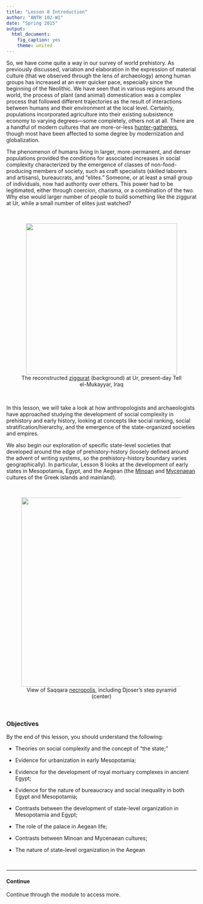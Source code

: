 ---
title: "Lesson 8 Introduction"
author: "ANTH 102-W1"
date: "Spring 2015"
output:
  html_document:
    fig_caption: yes
    theme: united
---

So, we have come quite a way in our survey of world prehistory. As previously discussed, variation and elaboration in the expression of material culture (that we observed through the lens of archaeology) among human groups has increased at an ever quicker pace, especially since the beginning of the Neolithic. We have seen that in various regions around the world, the process of plant (and animal) domestication was a complex process that followed different trajectories as the result of interactions between humans and their environment at the local level. Certainly, populations incorporated agriculture into their existing subsistence economy to varying degrees---some completely, others not at all. There are a handful of modern cultures that are more-or-less <a href="http://dienekes.blogspot.com/2011/10/affluent-hunter-gatherers-revisited.html" target="_blank">hunter-gatherers</a>, though most have been affected to some degree by modernization and globalization.

The phenomenon of humans living in larger, more-permanent, and denser populations provided the conditions for associated increases in social complexity characterized by the emergence of classes of non-food-producing members of society, such as craft specialists (skilled laborers and artisans), bureaucrats, and "elites." Someone, or at least a small group of individuals, now had authority over others. This power had to be legitimated, either through coercion, charisma, or a combination of the two. Why else would larger number of people to build something like the ziggurat at Ur, while a small number of elites just watched?

<br>

<CENTER>
<figure>
  <img src="http://upload.wikimedia.org/wikipedia/commons/f/f7/Ur-Nassiriyah.jpg" width="400" target="_blank">
  <figcaption>The reconstructed <a href="http://en.wikipedia.org/wiki/Ziggurat" target="_blank">ziggurat</a> (background) at Ur, present-day Tell el-Mukayyar, Iraq</figcaption>
</figure>
</CENTER>
<br>

In this lesson, we will take a look at how anthropologists and archaeologists have approached studying the development of social complexity in prehistory and early history, looking at concepts like social ranking, social stratification/hierarchy, and the emergence of the state-organized societies and empires. 

We also begin our exploration of specific state-level societies that developed around the edge of prehistory-history (loosely defined around the advent of writing systems, so the prehistory-history boundary varies geographically). In particular, Lesson 8 looks at the development of early states in Mesopotamia, Egypt, and the Aegean (the <a href="http://www.timemaps.com/civilization/Minoan-civilization" target="_blank">Minoan</a> and <a href="http://www.metmuseum.org/toah/hd/myce/hd_myce.htm" target="_blank">Mycenaean</a> cultures of the Greek islands and mainland).

<br>

<CENTER>
<figure>
  <img src="http://upload.wikimedia.org/wikipedia/commons/1/1a/Egypt.Saqqara.Panorama.01.jpg" width="500" target="_blank">
  <figcaption>View of Saqqara <a href="http://en.wikipedia.org/wiki/Necropolis" target="_blank">necropolis</a>, including Djoser's step pyramid (center)</figcaption>
</figure>
</CENTER>
<br>


### Objectives

By the end of this lesson, you should understand the following:

- Theories on social complexity and the concept of "the state;"

- Evidence for urbanization in early Mesopotamia;

- Evidence for the development of royal mortuary complexes in ancient Egypt;

- Evidence for the nature of bureaucracy and social inequality in both Egypt and Mesopotamia;

- Contrasts between the development of state-level organization in Mesopotamia and Egypt;

- The role of the palace in Aegean life;

- Contrasts between Minoan and Mycenaean cultures;

- The nature of state-level organization in the Aegean

<br>

-----
#### Continue

Continue through the module to access more.